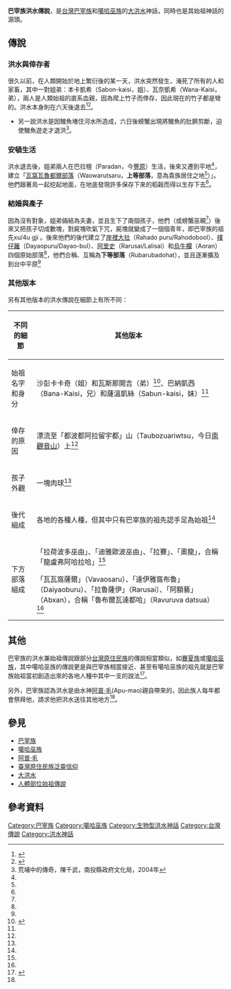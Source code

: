 '''巴宰族洪水傳說'''，是[[台灣|台灣]][[巴宰族|巴宰族]]和[[噶哈巫族|噶哈巫族]]的[[大洪水|大洪水]]神話，同時也是其始祖神話的源頭。

== 傳說 ==
=== 洪水與倖存者 ===
很久以前，在人類開始於地上繁衍後的某一天，洪水突然發生，淹死了所有的人和家畜，其中一對姐弟：本卡凱希（Sabon-kaisi，姐）、瓦奈凱希（Wana-Kaisi，弟），兩人是人類始祖的直系血親，因為爬上竹子而倖存，因此現在的竹子都是彎的。洪水本身則在六天後退去<ref name="被遺忘的聖域">{{cite book |author=浦忠成（巴蘇亞.博伊哲努） |title=《被遺忘的聖域：原住民神話、歷史與文學的追溯》 |publisher=五南文化 |year=2012 |isbn=9789571145709 }}</ref><ref name="埔里巴宰七社志">{{cite book|author=衛惠林|title=埔里巴宰七社志|url=https://www.sanmin.com.tw/Product/index/000046333|publisher=中研院-民族學研究所|year=1999-10-01|isbn=9786666715021|access-date=2020-10-17|archive-date=2020-10-18|archive-url=https://web.archive.org/web/20201018232426/https://www.sanmin.com.tw/Product/index/000046333|dead-url=no}}</ref>。

* 另一說洪水是因鰻魚堵住河水所造成，六日後螃蟹出現將鰻魚的肚臍剪斷，迫使鰻魚遊走才退洪<ref name="荒埔中的傳奇">荒埔中的傳奇，陳千武，南投縣政府文化局，2004年</ref>{{Rp|11}}。

=== 安頓生活 ===
洪水退去後，姐弟兩人在巴拉檀（Paradan，今[[豐原區|豐原]]）生活，後來又遷到平地<ref name="埔里巴宰七社志"/>，建立「[[瓦窩瓦魯都爾部落|瓦窩瓦魯都爾部落]]（Waowarutsaru，'''上等部落'''，意為貴族居住之地<ref name="荒埔中的傳奇"></ref>{{Rp|12}}）」。他們跟著鳥一起挖起地面，在地底發現許多保存下來的稻穀而得以生存下去<ref name="被遺忘的聖域"/>。

=== 結婚與產子 ===
因為沒有對象，姐弟倆結為夫妻，並且生下了兩個孩子，他們（或螃蟹巫覡<ref name="荒埔中的傳奇"></ref>{{Rp|12}}）後來又把孩子切成數塊，對屍塊吹氣下咒，屍塊就變成了一個個青年，即巴宰族的祖先xu/4u gji 
。後來他們的後代建立了[[岸裡大社|岸裡大社]]（Rahado puru/Rahodobool）、[[樸仔籬|樸仔籬]]（Dayaopuru/Dayao-bul）、[[阿里史|阿里史]]（Rarusai/Lalisai）和[[烏牛欄|烏牛欄]]（Aoran）四個原始部落<ref name="埔里巴宰七社志"/>，他們合稱、互稱為'''下等部落'''（Rubarubadohat），並且逐漸擴及到台中平原<ref name="被遺忘的聖域"/>

=== 其他版本 ===
另有其他版本的洪水傳說在細節上有所不同：
{| class="wikitable sortable"
!不同的細節!!其他版本
|-
|始祖名字和身分
|沙彭卡卡奇（姐）和瓦斯那開吉（弟）<ref name="原語による台灣高砂族傳說集">{{cite book|last=|first=|date=1935|title=原語による台灣高砂族傳說集|work=|url=http://www.smcbook.com.tw/smc/index.php?route=product/product&product_id=200|location=|publisher=南天書局|page=|isbn=9789576383045|author=小川尚義、淺井惠倫|access-date=2021-09-25|archive-date=2020-10-17|archive-url=https://web.archive.org/web/20201017010908/http://www.smcbook.com.tw/smc/index.php?route=product%2Fproduct&product_id=200|dead-url=yes}}</ref>、巴納凱西（Bana-Kaisi，兄）和薩溫凱絲（Sabun-kaisi，妹）<ref name="被遺忘的聖域"/>
|-
|倖存的原因
|漂流至「都波都阿拉留宇都」山（Taubozuariwtsu，今日[[南觀音山|南觀音山]]）上<ref name="被遺忘的聖域"/>
|-
|孩子外觀
|一塊肉球<ref name="被遺忘的聖域"/>
|-
|後代組成
|各地的各種人種，但其中只有巴宰族的祖先認手足為始祖<ref name="被遺忘的聖域"/>
|-
|下方部落組成
|「拉荷波多巫由」、「迪雅歐波巫由」、「拉賽」、「奧龍」，合稱「龍盧弗阿哈拉哈」<ref name="原語による台灣高砂族傳說集"/>

「瓦瓦窩薩爾」（Vavaosaru）、「達伊雅窩布魯」（Daiyaoburu）、「拉魯薩伊」（Rarusai）、「阿額藝」（Abxan），合稱「魯布爾瓦達都哈」（Ravuruva datsua）<ref name="被遺忘的聖域"/>
|}

== 其他 ==
巴宰族的洪水兼始祖傳說跟部分[[台灣原住民族|台灣原住民族]]的傳說相當類似，如[[賽夏族|賽夏族]]或[[噶哈巫族|噶哈巫族]]，其中噶哈巫族的傳說更是與巴宰族相當接近、甚至有噶哈巫族的祖先就是巴宰族始祖當初創造出來的各地人種中其中一支的說法<ref name="回家吧！">{{cite web|url=http://kaxabu.weebly.com/30000373262516331295.html|title=回家吧！噶哈巫的孩子|publisher=噶哈巫語全球資訊網|author=Bauke Dai-i|accessdate=|archive-date=2020-02-04|archive-url=https://web.archive.org/web/20200204051202/http://kaxabu.weebly.com/30000373262516331295.html|dead-url=no}}</ref>。

另外，巴宰族認為洪水是由水神[[阿普·毛|阿普·毛]](Apu-mao)親自帶來的，因此族人每年都會祭拜他，請求他把洪水送往其他地方<ref name="被遺忘的聖域"/>。

== 參見 ==
*[[巴宰族|巴宰族]]
*[[噶哈巫族|噶哈巫族]]
*[[阿普·毛|阿普·毛]]
*[[臺灣原住民族泛靈信仰|臺灣原住民族泛靈信仰]]
*[[大洪水|大洪水]]
*[[人體部位始祖傳說|人體部位始祖傳說]]

== 參考資料 ==
{{reflist}}

[[Category:巴宰族|Category:巴宰族]]
[[Category:噶哈巫族|Category:噶哈巫族]]
[[Category:生物型洪水神話|Category:生物型洪水神話]]
[[Category:台灣傳說|Category:台灣傳說]]
[[Category:洪水神話|Category:洪水神話]]